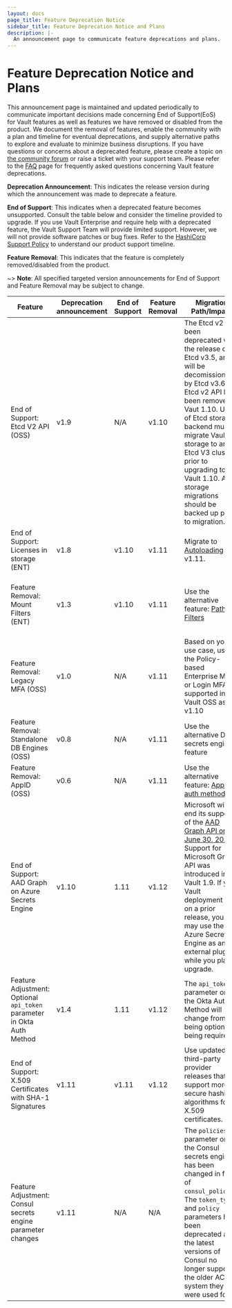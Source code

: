 ```yaml
---
layout: docs
page_title: Feature Deprecation Notice
sidebar_title: Feature Deprecation Notice and Plans
description: |-
  An announcement page to communicate feature deprecations and plans.
---
```


# Feature Deprecation Notice and Plans

This announcement page is maintained and updated periodically to communicate important decisions made concerning End of Support(EoS) for Vault features as well as features we have removed or disabled from the product. We document the removal of features, enable the community with a plan and timeline for eventual deprecations, and supply alternative paths to explore and evaluate to minimize business disruptions. If you have questions or concerns about a deprecated feature, please create a topic on [the community forum](https://discuss.hashicorp.com/c/vault/30) or raise a ticket with your support team. Please refer to the [FAQ](/docs/deprecation/faq) page for frequently asked questions concerning Vault feature deprecations.

**Deprecation Announcement**: This indicates the release version during which the announcement was made to deprecate a feature.

**End of Support**: This indicates when a deprecated feature becomes unsupported. Consult the table below and consider the timeline provided to upgrade. If you use Vault Enterprise and require help with a deprecated feature, the Vault Support Team will provide limited support. However, we will not provide software patches or bug fixes. Refer to the [HashiCorp Support Policy](https://support.hashicorp.com/hc/en-us/articles/360021185113-Support-Period-and-End-of-Life-EOL-Policy) to understand our product support timeline.

**Feature Removal**: This indicates that the feature is completely removed/disabled from the product.

~> **Note**: All specified targeted version announcements for End of Support and Feature Removal may be subject to change.

| Feature                                           | Deprecation announcement | End of Support | Feature Removal | Migration Path/Impact                                                                                                                                                                                                                                                                                                                              | Resources                                                                                                                                                                                                                                                        |
| ------------------------------------------------- | ------------------------ | -------------- | --------------- | -------------------------------------------------------------------------------------------------------------------------------------------------------------------------------------------------------------------------------------------------------------------------------------------------------------------------------------------------- | ---------------------------------------------------------------------------------------------------------------------------------------------------------------------------------------------------------------------------------------------------------------- |
| End of Support: Etcd V2 API (OSS)                 | v1.9                     | N/A            | v1.10           | The Etcd v2 has been deprecated with the release of Etcd v3.5, and will be decomissioned by Etcd v3.6. Etcd v2 API has been removed in Vaut 1.10. Users of Etcd storage backend must migrate Vault storage to an Etcd V3 cluster prior to upgrading to Vault 1.10. All storage migrations should be backed up prior to migration.                  | [Etcd Storage Backend](/docs/configuration/storage/etcd)                                                                                                                                                                                                         |
| End of Support: Licenses in storage (ENT)         | v1.8                     | v1.10          | v1.11           | Migrate to [Autoloading](/docs/enterprise/license/autoloading) by v1.11.                                                                                                                                                                                                                                                                           | [Vault License](/docs/enterprise/license) [System Backend](https://www.vaultproject.io/api-docs/system/license) [FAQ](/docs/enterprise/license/faq)                                                                                                              |
| Feature Removal: Mount Filters (ENT)              | v1.3                     | v1.10          | v1.11           | Use the alternative feature: [Path Filters](https://www.vaultproject.io/api-docs/system/replication/replication-performance#create-paths-filter)                                                                                                                                                                                                   | [API Deprecation Notice](https://www.vaultproject.io/api-docs/system/replication/replication-performance#create-mounts-filter-deprecated) [Filter Mount Replication Deprecation Notice](/docs/upgrading/upgrade-to-1.3.0#filtered-mount-replication-deprecation) |
| Feature Removal: Legacy MFA (OSS)                 | v1.0                     | N/A            | v1.11           | Based on your use case, use the Policy-based Enterprise MFA or Login MFA supported in Vault OSS as of v1.10                                                                                                                                                                                                                                        | [Multi-Factor Authentication](https://www.vaultproject.io/docs/v1.10.x/auth/mfa)                                                                                                                                                                                                                    |
| Feature Removal: Standalone DB Engines (OSS)      | v0.8                     | N/A            | v1.11           | Use the alternative DB secrets engine feature                                                                                                                                                                                                                                                                                                      | [DB secrets engine](/docs/secrets/databases)                                                                                                                                                                                                                     |
| Feature Removal: AppID (OSS)                      | v0.6                     | N/A            | v1.11           | Use the alternative feature: [AppRole auth method](https://www.vaultproject.io/docs/auth/approle)                                                                                                                                                                                                                                                  | [AppID Auth Method Deprecation Notice](/docs/auth/app-id)                                                                                                                                                                                                        |
| End of Support: AAD Graph on Azure Secrets Engine | v1.10                    | 1.11           | v1.12           | Microsoft will end its support of the [AAD Graph API on June 30, 2022](https://docs.microsoft.com/en-us/graph/migrate-azure-ad-graph-overview). Support for Microsoft Graph API was introduced in Vault 1.9. If your Vault deployment is on a prior release, you may use the Azure Secrets Engine as an external plugin while you plan to upgrade. | [AAD (Azure Active Directory](https://vault-git-post-1-10-doc-changes-hashicorp.vercel.app/docs/secrets/azure#aad-azure-active-directory)                                                                                                                        |
| Feature Adjustment: Optional `api_token` parameter in Okta Auth Method  | v1.4                    | 1.11           | v1.12           | The `api_token` parameter on the Okta Auth Method will change from being optional to being required. | [API Documentation](https://www.vaultproject.io/api-docs/auth/okta#api_token) |
| End of Support: X.509 Certificates with SHA-1 Signatures | v1.11             | v1.11          | v1.12           | Use updated third-party provider releases that support more secure hashing algorithms for X.509 certificates.|[FAQ](/docs/deprecation/faq#q-what-is-the-impact-of-removing-support-for-x-509-certificates-with-signatures-that-use-sha-1)|
| Feature Adjustment: Consul secrets engine parameter changes  | v1.11     | N/A     | N/A     | The `policies` parameter on the Consul secrets engine has been changed in favor of `consul_policies`. The `token_type` and `policy` parameters have been deprecated as the latest versions of Consul no longer support the older ACL system they were used for. | [Consul secrets engine API documentation](/api-docs/secret/consul) |
